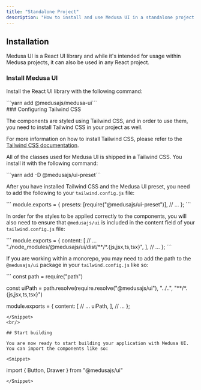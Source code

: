 ```yaml
---
title: "Standalone Project"
description: "How to install and use Medusa UI in a standalone project."
---
```


## Installation

Medusa UI is a React UI library and while it's intended for usage within Medusa projects, it can also be used in any React project.
<br/>

### Install Medusa UI

Install the React UI library with the following command:

<Command className="my-4">
```yarn add @medusajs/medusa-ui```
</Command>

<br/>
### Configuring Tailwind CSS

The components are styled using Tailwind CSS, and in order to use them, you need to install Tailwind CSS in your project as well.

For more information on how to install Tailwind CSS, please refer to the [Tailwind CSS documentation](https://tailwindcss.com/docs/installation).

All of the classes used for Medusa UI is shipped in a Tailwind CSS. You install it with the following command:

<Command className="my-4">
```yarn add -D @medusajs/ui-preset```
</Command>

After you have installed Tailwind CSS and the Medusa UI preset, you need to add the following to your `tailwind.config.js` file:

<Snippet>
```
module.exports = {
  presets: [require("@medusajs/ui-preset")],
  // ...
};
```
</Snippet>

In order for the styles to be applied correctly to the components, you will also need to ensure that
`@medusajs/ui` is included in the content field of your `tailwind.config.js` file:

<Snippet>
```
module.exports = {
  content: [
    // ...
    "./node_modules/@medusajs/ui/dist/**/*.{js,jsx,ts,tsx}",
  ],
  // ...
};
```
</Snippet>

If you are working within a monorepo, you may need to add the path to the `@medusajs/ui` package in your `tailwind.config.js` like so:

<Snippet>
```
const path = require("path")

const uiPath = path.resolve(require.resolve("@medusajs/ui"), "../..", "**/*.{js,jsx,ts,tsx}")

module.exports = {
  content: [
    // ...
    uiPath,
  ],
  // ...
};
```
</Snippet>
<br/>

## Start building

You are now ready to start building your application with Medusa UI. You can import the components like so:

<Snippet>
```
import { Button, Drawer } from "@medusajs/ui"
```
</Snippet>

